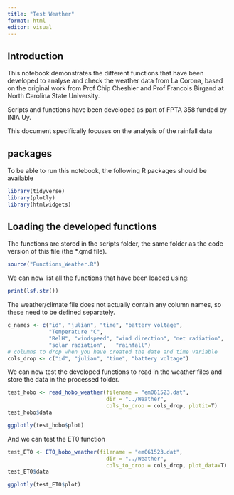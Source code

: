```yaml
---
title: "Test Weather"
format: html
editor: visual
---
```


## Introduction

This notebook demonstrates the different functions that have been developed to analyse and check the weather data from La Corona, based on the original work from Prof Chip Cheshier and Prof Francois Birgand at North Carolina State University.

Scripts and functions have been developed as part of FPTA 358 funded by INIA Uy.

This document specifically focuses on the analysis of the rainfall data

## packages

To be able to run this notebook, the following R packages should be available

```r
library(tidyverse) 
library(plotly) 
library(htmlwidgets)
```

## Loading the developed functions

The functions are stored in the scripts folder, the same folder as the code version of this file (the \*.qmd file).

```r
source("Functions_Weather.R") 
```

We can now list all the functions that have been loaded using:

```r
print(lsf.str())
```

The weather/climate file does not actually contain any column names, so these need to be defined separately.

```r
c_names <- c("id", "julian", "time", "battery voltage", 
             "Temperature °C",
             "RelH", "windspeed", "wind direction", "net radiation",
             "solar radiation",   "rainfall")
# columns to drop when you have created the date and time variable
cols_drop <- c("id", "julian", "time", "battery voltage")
```

We can now test the developed functions to read in the weather files and store the data in the processed folder.

```r
test_hobo <- read_hobo_weather(filename = "em061523.dat", 
                               dir = "../Weather",
                               cols_to_drop = cols_drop, plotit=T)
test_hobo$data

ggplotly(test_hobo$plot)

```

And we can test the ET0 function

```r
test_ET0 <- ET0_hobo_weather(filename = "em061523.dat", 
                               dir = "../Weather",
                               cols_to_drop = cols_drop, plot_data=T)
test_ET0$data

ggplotly(test_ET0$plot)
```

